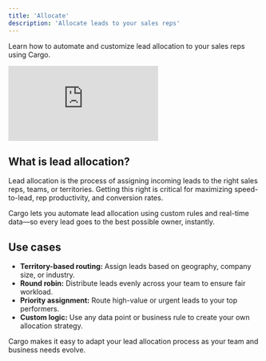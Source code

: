 ```yaml
---
title: 'Allocate'
description: 'Allocate leads to your sales reps'
---
```


Learn how to automate and customize lead allocation to your sales reps using Cargo.

<iframe
  className="w-full aspect-video rounded-xl"
  src="https://www.youtube.com/embed/YOUR_VIDEO_ID_HERE"
  title="Allocate leads in Cargo"
  frameBorder="0"
  allow="accelerometer; autoplay; clipboard-write; encrypted-media; gyroscope; picture-in-picture"
  allowFullScreen
></iframe>

## What is lead allocation?

Lead allocation is the process of assigning incoming leads to the right sales reps, teams, or territories. Getting this right is critical for maximizing speed-to-lead, rep productivity, and conversion rates.

Cargo lets you automate lead allocation using custom rules and real-time data—so every lead goes to the best possible owner, instantly.

## Use cases

- **Territory-based routing:** Assign leads based on geography, company size, or industry.
- **Round robin:** Distribute leads evenly across your team to ensure fair workload.
- **Priority assignment:** Route high-value or urgent leads to your top performers.
- **Custom logic:** Use any data point or business rule to create your own allocation strategy.

Cargo makes it easy to adapt your lead allocation process as your team and business needs evolve.


